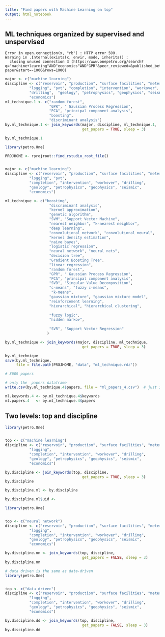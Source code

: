 ```yaml
---
title: "Find papers with Machine Learning on top"
output: html_notebook
---
```


## ML techniques organized by supervised and unspervised
```
Error in open.connection(x, "rb") : HTTP error 500.
Warning in .Internal(exists(x, envir, mode, inherits)) :
  closing unused connection 3 (https://www.onepetro.org/search?q="machine+learning"AND"economics"AND"GPR"&peer_reviewed=&published_between=&from_year=&to_year=&dc_type=conference-paper&start=-1000&rows=1000)
```  

```r
major <- c("machine learning")
discipline <- c("reservoir", "production", "surface facilities", "metering",
           "logging", "pvt", "completion", "intervention", "workover",
           "drilling",  "geology", "petrophysics", "geophysics", "seismic",
           "economics")
ml_technique.1 <- c("random forest",
                    "GPR", " Gaussian Process Regression",
                    "PCA", "principal component analysis",
                    "boosting", 
                    "discriminant analysis")
by.ml_technique.1 <- join_keywords(major, discipline, ml_technique.1, 
                                   get_papers = TRUE, sleep = 3)

by.ml_technique.1
```


```r
library(petro.One)

PROJHOME <- rprojroot::find_rstudio_root_file()


major <- c("machine learning")
discipline <- c("reservoir", "production", "surface facilities", "metering",
           "logging", "pvt",
           "completion", "intervention", "workover", "drilling", 
           "geology", "petrophysics", "geophysics", "seismic",
           "economics")

ml_technique <- c("boosting", 
                    "discriminant analysis", 
                    "kernel approximation",
                    "genetic algorithm",
                    "SVM", "Support Vector Machine", 
                    "nearest neighbor", "k-nearest neighbor",
                    "deep learning", 
                    "convolutional network", "convolutional neural",
                    "kernel density estimation",
                    "naive bayes", 
                    "logistic regression",
                    "neural network", "neural nets", 
                    "decision tree",
                    "Gradient Boosting Tree",
                    "linear regression", 
                    "random forest",
                    "GPR", " Gaussian Process Regression",
                    "PCA", "principal component analysis",
                    "SVD", "Singular Value Decomposition",
                    "c-means", "fuzzy c-means",
                     "k-means",  
                    "gaussian mixture", "gaussian mixture model",
                    "reinforcement learning",
                    "hierarchical", "hierarchical clustering",
                    
                    "fuzzy logic", 
                    "hidden markov",
                  
                    "SVR", "Support Vector Regression"
                   )

by.ml_technique <- join_keywords(major, discipline, ml_technique, 
                                   get_papers = TRUE, sleep = 3)

by.ml_technique
save(by.ml_technique, 
     file = file.path(PROJHOME, "data", "ml_technique.rda")) 

# 8609 papers
```


```r
# only the  papers dataframe
write.csv(by.ml_technique.4$papers, file = "ml_papers_4.csv")  # just in case
```


```r
ml.keywords.4 <- by.ml_technique.4$keywords
ml.papers.4   <- by.ml_technique.4$papers
```


## Two levels: top and discipline

```r
library(petro.One)


top <- c("machine learning")
discipline <- c("reservoir", "production", "surface facilities", "metering",
           "logging", 
           "completion", "intervention", "workover", "drilling", 
           "geology", "petrophysics", "geophysics", "seismic",
           "economics")

by.discipline <- join_keywords(top, discipline, 
                                   get_papers = TRUE, sleep = 3)
by.discipline
```


```r
by.discipline.ml <- by.discipline

by.discipline.ml$uid <- 
```


```r
library(petro.One)


top <- c("neural network")
discipline <- c("reservoir", "production", "surface facilities", "metering",
           "logging", 
           "completion", "intervention", "workover", "drilling", 
           "geology", "petrophysics", "geophysics", "seismic",
           "economics")

by.discipline.nn <- join_keywords(top, discipline, 
                                   get_papers = FALSE, sleep = 3)
by.discipline.nn
```




```r
# data driven is the same as data-driven
library(petro.One)


top <- c("data driven")
discipline <- c("reservoir", "production", "surface facilities", "metering",
           "logging", 
           "completion", "intervention", "workover", "drilling", 
           "geology", "petrophysics", "geophysics", "seismic",
           "economics")

by.discipline.dd <- join_keywords(top, discipline, 
                                   get_papers = FALSE, sleep = 3)
by.discipline.dd
```
